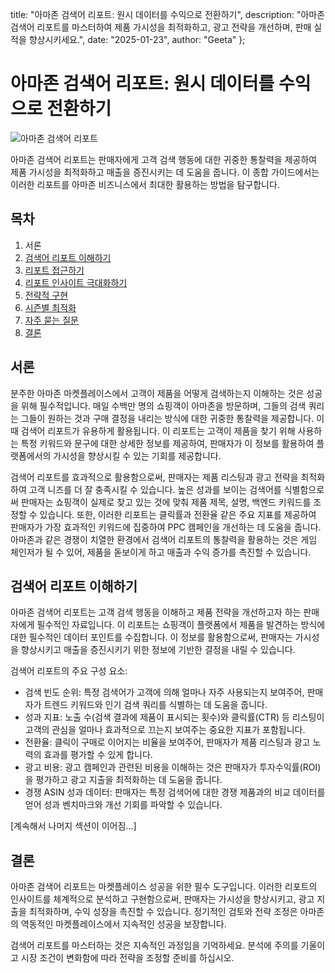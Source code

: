   title: "아마존 검색어 리포트: 원시 데이터를 수익으로 전환하기",
  description: "아마존 검색어 리포트를 마스터하여 제품 가시성을 최적화하고, 광고 전략을 개선하며, 판매 실적을 향상시키세요.",
  date: "2025-01-23",
  author: "Geeta"
};

# 아마존 검색어 리포트: 원시 데이터를 수익으로 전환하기

![아마존 검색어 리포트](/images/blog/amazon-search-term-reports.jpeg)

아마존 검색어 리포트는 판매자에게 고객 검색 행동에 대한 귀중한 통찰력을 제공하여 제품 가시성을 최적화하고 매출을 증진시키는 데 도움을 줍니다. 이 종합 가이드에서는 이러한 리포트를 아마존 비즈니스에서 최대한 활용하는 방법을 탐구합니다.

## 목차

1. 서론
2. [검색어 리포트 이해하기](#검색어-리포트-이해하기)
3. [리포트 접근하기](#리포트-접근하기)
4. [리포트 인사이트 극대화하기](#리포트-인사이트-극대화하기)
5. [전략적 구현](#전략적-구현)
6. [시즌별 최적화](#시즌별-최적화)
7. [자주 묻는 질문](#자주-묻는-질문)
8. [결론](#결론)

## 서론

분주한 아마존 마켓플레이스에서 고객이 제품을 어떻게 검색하는지 이해하는 것은 성공을 위해 필수적입니다. 매일 수백만 명의 쇼핑객이 아마존을 방문하며, 그들의 검색 쿼리는 그들이 원하는 것과 구매 결정을 내리는 방식에 대한 귀중한 통찰력을 제공합니다. 이때 검색어 리포트가 유용하게 활용됩니다. 이 리포트는 고객이 제품을 찾기 위해 사용하는 특정 키워드와 문구에 대한 상세한 정보를 제공하여, 판매자가 이 정보를 활용하여 플랫폼에서의 가시성을 향상시킬 수 있는 기회를 제공합니다.

검색어 리포트를 효과적으로 활용함으로써, 판매자는 제품 리스팅과 광고 전략을 최적화하여 고객 니즈를 더 잘 충족시킬 수 있습니다. 높은 성과를 보이는 검색어를 식별함으로써 판매자는 쇼핑객이 실제로 찾고 있는 것에 맞춰 제품 제목, 설명, 백엔드 키워드를 조정할 수 있습니다. 또한, 이러한 리포트는 클릭률과 전환율 같은 주요 지표를 제공하여 판매자가 가장 효과적인 키워드에 집중하여 PPC 캠페인을 개선하는 데 도움을 줍니다. 아마존과 같은 경쟁이 치열한 환경에서 검색어 리포트의 통찰력을 활용하는 것은 게임 체인저가 될 수 있어, 제품을 돋보이게 하고 매출과 수익 증가를 촉진할 수 있습니다.

## 검색어 리포트 이해하기

아마존 검색어 리포트는 고객 검색 행동을 이해하고 제품 전략을 개선하고자 하는 판매자에게 필수적인 자료입니다. 이 리포트는 쇼핑객이 플랫폼에서 제품을 발견하는 방식에 대한 필수적인 데이터 포인트를 수집합니다. 이 정보를 활용함으로써, 판매자는 가시성을 향상시키고 매출을 증진시키기 위한 정보에 기반한 결정을 내릴 수 있습니다.

검색어 리포트의 주요 구성 요소:

   - 검색 빈도 순위: 특정 검색어가 고객에 의해 얼마나 자주 사용되는지 보여주어, 판매자가 트렌드 키워드와 인기 검색 쿼리를 식별하는 데 도움을 줍니다.
   - 성과 지표: 노출 수(검색 결과에 제품이 표시되는 횟수)와 클릭률(CTR) 등 리스팅이 고객의 관심을 얼마나 효과적으로 끄는지 보여주는 중요한 지표가 포함됩니다.
   - 전환율: 클릭이 구매로 이어지는 비율을 보여주어, 판매자가 제품 리스팅과 광고 노력의 효과를 평가할 수 있게 합니다.
   - 광고 비용: 광고 캠페인과 관련된 비용을 이해하는 것은 판매자가 투자수익률(ROI)을 평가하고 광고 지출을 최적화하는 데 도움을 줍니다.
   - 경쟁 ASIN 성과 데이터: 판매자는 특정 검색어에 대한 경쟁 제품과의 비교 데이터를 얻어 성과 벤치마크와 개선 기회를 파악할 수 있습니다.

[계속해서 나머지 섹션이 이어짐...]

## 결론

아마존 검색어 리포트는 마켓플레이스 성공을 위한 필수 도구입니다. 이러한 리포트의 인사이트를 체계적으로 분석하고 구현함으로써, 판매자는 가시성을 향상시키고, 광고 지출을 최적화하며, 수익 성장을 촉진할 수 있습니다. 정기적인 검토와 전략 조정은 아마존의 역동적인 마켓플레이스에서 지속적인 성공을 보장합니다.

검색어 리포트를 마스터하는 것은 지속적인 과정임을 기억하세요. 분석에 주의를 기울이고 시장 조건이 변화함에 따라 전략을 조정할 준비를 하십시오.